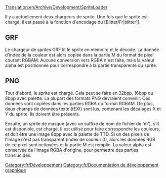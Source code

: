 [[Translation:en/Archive/Development/SpriteLoader]]


Il y a actuellement deux chargeurs de sprite. Une fois que le sprite est chargé, il est passé à la fonction d'encodage du [Blitter/Fr|blitter]].

== GRF ==

Le chargeur de sprites GRF lit le sprite en mémoire et le décode. La donnée d'index de la couleur est alors copiée dans la partie M du format de pixel courant RGBAM. Aucune conversion vers RGBA n'est faite, mais la valeur alpha est positionnée pour correspondre à la  partie transparente du sprite.

== PNG ==

Tout d'abord, le sprite est chargé. Cela peut se faire en 32bpp, 16bpp ou 8bpp avec palette. La plupart des formats PNG devraient convenir. Ces données sont copiées dans les parties RGBA du format RGBAM. De plus, deux champs de données texte (tEXt) sont lus, contenant les décalages X et Y du sprite. Ils doivent être présents.

Ensuite, un sprite de masque (avec un suffixe de nom de fichier de 'm'), s'il est disponible, est chargé. Il est utilisé pour faire correspondre les couleurs, et doit être une image 8bpp avec la palette de TTD. Si un des pixels de l'image n'est pas transparent (index de couleur 0), alors les données RGB de ce pixel sont nettoyées et la partie M est remplie. La valeur alpha est conservée de l'image RGBA d'origine, pour permettre des parties translucides.

[[Category:fr/Développement]]
[[Category:fr/Documentation de développement graphique]]